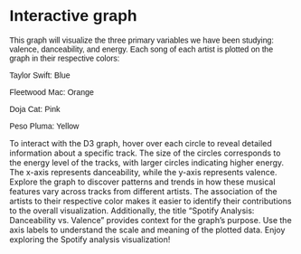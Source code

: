 # Interactive graph
This graph will visualize the three primary variables we have been studying: valence, danceability, and energy. Each song of each artist is plotted on the graph in their respective colors:

Taylor Swift: Blue

Fleetwood Mac: Orange

Doja Cat: Pink

Peso Pluma: Yellow

To interact with the D3 graph, hover over each circle to reveal detailed information about a specific track. The size of the circles corresponds to the energy level of the tracks, with larger circles indicating higher energy. The x-axis represents danceability, while the y-axis represents valence. Explore the graph to discover patterns and trends in how these musical features vary across tracks from different artists. The association of the artists to their respective color makes it easier to identify their contributions to the overall visualization. Additionally, the title "Spotify Analysis: Danceability vs. Valence" provides context for the graph's purpose. Use the axis labels to understand the scale and meaning of the plotted data. Enjoy exploring the Spotify analysis visualization!
<style>
  * {
    font-family: sans-serif;
  }
</style> 

<div id="plot">
</div>

<script src="https://cdn.jsdelivr.net/npm/d3@7"></script>
<script type="text/javascript" src="https://cdnjs.cloudflare.com/ajax/libs/three.js/r128/three.min.js"></script>
<script src="scripts/myscript.js"></script>

